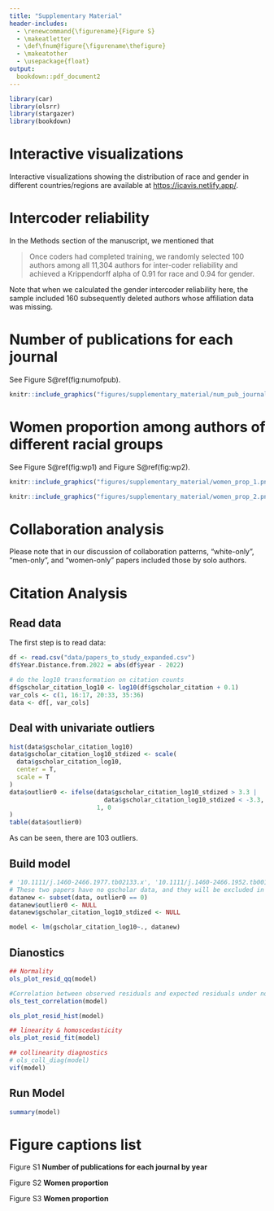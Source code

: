 ```yaml
---
title: "Supplementary Material"
header-includes:
  - \renewcommand{\figurename}{Figure S}
  - \makeatletter
  - \def\fnum@figure{\figurename\thefigure}
  - \makeatother
  - \usepackage{float}
output: 
  bookdown::pdf_document2
---
```


```r
library(car)
library(olsrr)
library(stargazer)
library(bookdown)
```


# Interactive visualizations

Interactive visualizations showing the distribution of race and gender in different countries/regions are available at [https://icavis.netlify.app/](https://icavis.netlify.app/).

# Intercoder reliability 

In the Methods section of the manuscript, we mentioned that 

>Once coders had completed training, we randomly selected 100 authors among all 11,304 authors for inter-coder reliability and achieved a Krippendorff alpha of 0.91 for race and 0.94 for gender.

Note that when we calculated the gender intercoder reliability here, the sample included 160 subsequently deleted authors whose affiliation data was missing.

# Number of publications for each journal

See Figure S\@ref(fig:numofpub).

```r
knitr::include_graphics("figures/supplementary_material/num_pub_journal.png")
```

# Women proportion among authors of different racial groups

See Figure S\@ref(fig:wp1) and Figure S\@ref(fig:wp2).


```r
knitr::include_graphics("figures/supplementary_material/women_prop_1.png")
```

```r
knitr::include_graphics("figures/supplementary_material/women_prop_2.png")
```

# Collaboration analysis

Please note that in our discussion of collaboration patterns, "white-only", "men-only", and "women-only" papers included those by solo authors. 

# Citation Analysis
## Read data

The first step is to read data:

```r
df <- read.csv("data/papers_to_study_expanded.csv")
df$Year.Distance.from.2022 = abs(df$year - 2022)

# do the log10 transformation on citation counts
df$gscholar_citation_log10 <- log10(df$gscholar_citation + 0.1)
var_cols <- c(1, 16:17, 20:33, 35:36)
data <- df[, var_cols]
```

## Deal with univariate outliers

```r
hist(data$gscholar_citation_log10)
data$gscholar_citation_log10_stdized <- scale(
  data$gscholar_citation_log10,
  center = T,
  scale = T
)
data$outlier0 <- ifelse(data$gscholar_citation_log10_stdized > 3.3 | 
                          data$gscholar_citation_log10_stdized < -3.3,
                        1, 0
)
table(data$outlier0)
```

As can be seen, there are 103 outliers. 

## Build model

```r
# '10.1111/j.1460-2466.1977.tb02133.x', '10.1111/j.1460-2466.1952.tb00171.x' 
# These two papers have no gscholar data, and they will be excluded in the following line because its outerlier0 is N/A, not 0. 
datanew <- subset(data, outlier0 == 0)
datanew$outlier0 <- NULL
datanew$gscholar_citation_log10_stdized <- NULL

model <- lm(gscholar_citation_log10~., datanew)
```

## Dianostics

```r
## Normality
ols_plot_resid_qq(model)

#Correlation between observed residuals and expected residuals under normality.
ols_test_correlation(model)

ols_plot_resid_hist(model)

## linearity & homoscedasticity 
ols_plot_resid_fit(model)

## collinearity diagnostics
# ols_coll_diag(model)
vif(model)
```

## Run Model

```r
summary(model)
```

# Figure captions list 

Figure S1 **Number of publications for each journal by year**

Figure S2 **Women proportion**

Figure S3 **Women proportion**